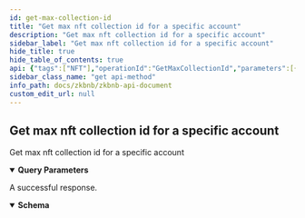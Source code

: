 ```yaml
---
id: get-max-collection-id
title: "Get max nft collection id for a specific account"
description: "Get max nft collection id for a specific account"
sidebar_label: "Get max nft collection id for a specific account"
hide_title: true
hide_table_of_contents: true
api: {"tags":["NFT"],"operationId":"GetMaxCollectionId","parameters":[{"name":"account_index","in":"query","description":"The specific account index to get the max nft collection id.","required":true,"schema":{"type":"integer","format":"int64"}}],"responses":{"200":{"description":"A successful response.","content":{"application/json":{"schema":{"title":"MaxCollectionId","required":["collection_id"],"type":"object","properties":{"code":{"type":"integer","format":"int32"},"message":{"type":"string"},"collection_id":{"type":"integer","format":"int64"}}}}}}},"description":"Get max nft collection id for a specific account","method":"get","path":"/api/v1/maxCollectionId","servers":[{"url":"https://testapi.zkbnbchain.org/"}],"info":{"title":"ZKBNB API Document","description":"Public APIs for zkbnb","version":"1.0"},"postman":{"name":"Get max nft collection id for a specific account","description":{"type":"text/plain"},"url":{"path":["api","v1","maxCollectionId"],"host":["{{baseUrl}}"],"query":[{"disabled":false,"description":{"content":"(Required) The specific account index to get the max nft collection id.","type":"text/plain"},"key":"account_index","value":""}],"variable":[]},"header":[{"key":"Accept","value":"application/json"}],"method":"GET"}}
sidebar_class_name: "get api-method"
info_path: docs/zkbnb/zkbnb-api-document
custom_edit_url: null
---
```



## Get max nft collection id for a specific account



Get max nft collection id for a specific account

<details style={{"marginBottom":"1rem"}} data-collapsed={false} open={true}><summary style={{}}><strong>Query Parameters</strong></summary><div><ul><ParamsItem className={"paramsItem"} param={{"name":"account_index","in":"query","description":"The specific account index to get the max nft collection id.","required":true,"schema":{"type":"integer","format":"int64"}}}></ParamsItem></ul></div></details><div><ApiTabs><TabItem label={"200"} value={"200"}><div>

A successful response.

</div><div><MimeTabs schemaType={"response"}><TabItem label={"application/json"} value={"application/json"}><SchemaTabs><TabItem label={"Schema"} value={"Schema"}><details style={{}} data-collapsed={false} open={true}><summary style={{"textAlign":"left"}}><strong>Schema</strong></summary><div style={{"textAlign":"left","marginLeft":"1rem"}}></div><ul style={{"marginLeft":"1rem"}}><SchemaItem collapsible={false} name={"code"} required={false} schemaName={"int32"} qualifierMessage={undefined} schema={{"type":"integer","format":"int32"}}></SchemaItem><SchemaItem collapsible={false} name={"message"} required={false} schemaName={"string"} qualifierMessage={undefined} schema={{"type":"string"}}></SchemaItem><SchemaItem collapsible={false} name={"collection_id"} required={true} schemaName={"int64"} qualifierMessage={undefined} schema={{"type":"integer","format":"int64"}}></SchemaItem></ul></details></TabItem><TabItem label={"Example (from schema)"} value={"Example (from schema)"}><ResponseSamples responseExample={"{\n  \"code\": 0,\n  \"message\": \"string\",\n  \"collection_id\": 0\n}"} language={"json"}></ResponseSamples></TabItem></SchemaTabs></TabItem></MimeTabs></div></TabItem></ApiTabs></div>
      